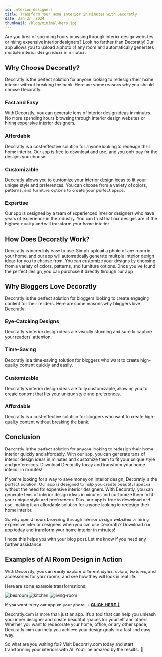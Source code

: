 ```yaml
---
id: interior-designers
title: Transform Your Home Interior in Minutes with Decoratly
date: Jan 27, 2024
thumbnail: /blog/minimal-hero.jpg
---
```


Are you tired of spending hours browsing through interior design websites or hiring expensive interior designers? Look no further than Decoratly! Our app allows you to upload a photo of any room and automatically generates multiple interior design ideas in minutes.

## Why Choose Decoratly?

Decoratly is the perfect solution for anyone looking to redesign their home interior without breaking the bank. Here are some reasons why you should choose Decoratly:

### Fast and Easy

With Decoratly, you can generate tens of interior design ideas in minutes. No more spending hours browsing through interior design websites or hiring expensive interior designers.

### Affordable

Decoratly is a cost-effective solution for anyone looking to redesign their home interior. Our app is free to download and use, and you only pay for the designs you choose.

### Customizable

Decoratly allows you to customize your interior design ideas to fit your unique style and preferences. You can choose from a variety of colors, patterns, and furniture options to create your perfect space.

### Expertise

Our app is designed by a team of experienced interior designers who have years of experience in the industry. You can trust that our designs are of the highest quality and will transform your home interior.

## How Does Decoratly Work?

Decoratly is incredibly easy to use. Simply upload a photo of any room in your home, and our app will automatically generate multiple interior design ideas for you to choose from. You can customize your designs by choosing from a variety of colors, patterns, and furniture options. Once you've found the perfect design, you can purchase it directly through our app.

## Why Bloggers Love Decoratly

Decoratly is the perfect solution for bloggers looking to create engaging content for their readers. Here are some reasons why bloggers love Decoratly:

### Eye-Catching Designs

Decoratly's interior design ideas are visually stunning and sure to capture your readers' attention.

### Time-Saving

Decoratly is a time-saving solution for bloggers who want to create high-quality content quickly and easily.

### Customizable

Decoratly's interior design ideas are fully customizable, allowing you to create content that fits your unique style and preferences.

### Affordable

Decoratly is a cost-effective solution for bloggers who want to create high-quality content without breaking the bank.

## Conclusion

Decoratly is the perfect solution for anyone looking to redesign their home interior quickly and affordably. With our app, you can generate tens of interior design ideas in minutes and customize them to fit your unique style and preferences. Download Decoratly today and transform your home interior in minutes!

If you're looking for a way to save money on interior design, Decoratly is the perfect solution. Our app is designed to help you create beautiful spaces without the need for expensive interior designers. With Decoratly, you can generate tens of interior design ideas in minutes and customize them to fit your unique style and preferences. Plus, our app is free to download and use, making it an affordable solution for anyone looking to redesign their home interior.

So why spend hours browsing through interior design websites or hiring expensive interior designers when you can use Decoratly? Download our app today and transform your home interior in minutes!

I hope this helps you with your blog post. Let me know if you need any further assistance.

## Examples of AI Room Design in Action

With Decoratly, you can easily explore different styles, colors, textures, and accessories for your rooms, and see how they will look in real life.

Here are some example transformations:

![bedroom](/examples/bedroom.jpg)
![kitchen](/examples/kitchen.jpg)
![living-room](/examples/bedroom.jpg)

If you want to try our app on your photo → [**CLICK HERE** 🏡](https://www.decoratly.com)

Decoratly.com is more than just an app. It’s a tool that can help you unleash your inner designer and create beautiful spaces for yourself and others. Whether you want to redecorate your home, office, or any other space, Decoratly.com can help you achieve your design goals in a fast and easy way.

So what are you waiting for? Visit Decoratly.com today and start transforming your interiors with AI. You’ll be amazed by the results. 🙌
